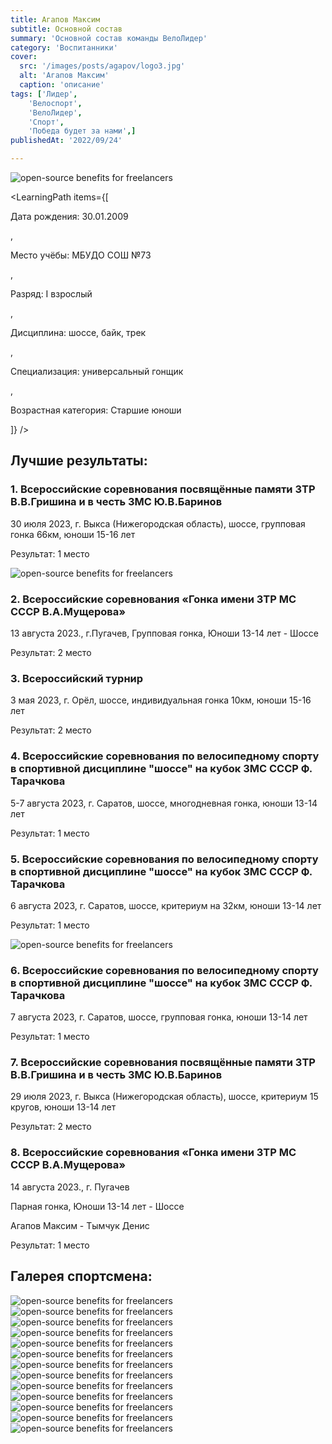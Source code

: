 ```yaml
---
title: Агапов Максим
subtitle: Основной состав
summary: 'Основной состав команды ВелоЛидер'
category: 'Воспитанники'
cover:
  src: '/images/posts/agapov/logo3.jpg'
  alt: 'Агапов Максим'
  caption: 'описание'
tags: ['Лидер',
    'Велоспорт',
    'ВелоЛидер',
    'Спорт',
    'Победа будет за нами',]
publishedAt: '2022/09/24'

---
```


<CardLeaders>
<Image
  src="/images/posts/agapov/logo3.jpg"
  alt="open-source benefits for freelancers"
/>

<LearningPath
  items={[
    <p>Дата рождения: 30.01.2009</p>,
    <p>Место учёбы: МБУДО СОШ №73</p>,
    <p>Разряд: I взрослый</p>,
    <p>Дисциплина: шоссе, байк, трек</p>,
    <p>Специализация: универсальный гонщик</p>,
    <p>Возрастная категория: Старшие юноши</p>
  ]}
/>
</CardLeaders>

## Лучшие результаты:

### 1. Всероссийские соревнования посвящённые памяти ЗТР В.В.Гришина и в честь ЗМС Ю.В.Баринов
30 июля 2023, г. Выкса (Нижегородская область), шоссе, групповая гонка 66км, юноши 15-16 лет

Результат: 1 место

<Image
  src="/images/posts/agapov/01.jpg"
  alt="open-source benefits for freelancers"
/>


### 2. Всероссийские соревнования «Гонка имени ЗТР МС СССР В.А.Мущерова»

13 августа 2023., г.Пугачев, 
Групповая гонка, Юноши 13-14 лет - Шоссе 

Результат: 2 место

### 3. Всероссийский турнир
3 мая 2023, г. Орёл, шоссе, индивидуальная гонка 10км,
юноши 15-16 лет

Результат: 2 место

### 4. Всероссийские соревнования по велосипедному спорту в спортивной дисциплине "шоссе" на кубок ЗМС СССР Ф. Тарачкова
5-7 августа 2023, г. Саратов, шоссе, многодневная гонка, юноши 13-14 лет

Результат: 1 место

### 5. Всероссийские соревнования по велосипедному спорту в спортивной дисциплине "шоссе" на кубок ЗМС СССР Ф. Тарачкова
6 августа 2023, г. Саратов, шоссе, критериум на 32км, юноши 13-14 лет

Результат: 1 место

<Image
  src="/images/posts/agapov/saratov.jpg"
  alt="open-source benefits for freelancers"
/>

### 6. Всероссийские соревнования по велосипедному спорту в спортивной дисциплине "шоссе" на кубок ЗМС СССР Ф. Тарачкова
7 августа 2023, г. Саратов, шоссе, групповая гонка, юноши 13-14 лет

Результат: 1 место

### 7. Всероссийские соревнования посвящённые памяти ЗТР В.В.Гришина и в честь ЗМС Ю.В.Баринов
29 июля 2023, г. Выкса (Нижегородская область), шоссе, критериум 15 кругов, юноши 13-14 лет

Результат: 2 место

### 8. Всероссийские соревнования «Гонка имени ЗТР МС СССР В.А.Мущерова»
14 августа 2023., г. Пугачев

Парная гонка, Юноши 13-14 лет - Шоссе 

Агапов Максим - Тымчук Денис 

Результат: 1 место


## Галерея спортсмена:
<Image
  src="/images/posts/agapov/11.jpg"
  alt="open-source benefits for freelancers"
/>
<Image
  src="/images/posts/agapov/12.jpg"
  alt="open-source benefits for freelancers"
/>
<Image
  src="/images/posts/agapov/13.jpg"
  alt="open-source benefits for freelancers"
/>
<Image
  src="/images/posts/agapov/06.jpg"
  alt="open-source benefits for freelancers"
/>
<Image
  src="/images/posts/agapov/viksa.jpg"
  alt="open-source benefits for freelancers"
/>
<Image
  src="/images/posts/agapov/02.jpg"
  alt="open-source benefits for freelancers"
/>
<Image
  src="/images/posts/agapov/03.jpg"
  alt="open-source benefits for freelancers"
/>
<Image
  src="/images/posts/agapov/04.jpg"
  alt="open-source benefits for freelancers"
/>
<Image
  src="/images/posts/agapov/05.jpg"
  alt="open-source benefits for freelancers"
/>
<Image
  src="/images/posts/agapov/07.jpg"
  alt="open-source benefits for freelancers"
/>
<Image
  src="/images/posts/agapov/08.jpg"
  alt="open-source benefits for freelancers"
/>
<Image
  src="/images/posts/agapov/09.jpg"
  alt="open-source benefits for freelancers"
/>
<Image
  src="/images/posts/agapov/10.jpg"
  alt="open-source benefits for freelancers"
/>

